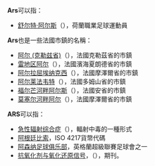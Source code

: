 {{NoteTA
|G1=EPL
|G2=Football
}}
'''Ars'''可以指：
* [[舒尔特·阿尔斯|舒尔特·阿尔斯]]（{{lang-nl|Sjoerd Ars}}），荷蘭職業足球運動員

'''Ars'''也是一些法國市鎮的名稱：
* [[阿尔_(克勒兹省)|阿尔 (克勒兹省)]]（{{lang-fr|Ars}}），法國克勒茲省的市鎮
* [[雷地区阿尔|雷地区阿尔]]（{{lang-fr|Ars-en-Ré}}），法國濱海夏朗德省的市鎮
* [[阿尔拉屈埃纳克西|阿尔拉屈埃纳克西]]（{{lang-fr|Ars-Laquenexy}}），法國摩澤爾省的市鎮
* [[阿尔莱法韦特|阿尔莱法韦特]]（{{lang-fr|Ars-les-Favets}}），法國多姆山省的市鎮
* [[福尔芒河畔阿尔斯|福尔芒河畔阿尔斯]]（{{lang-fr|Ars-sur-Formans}}），法國安省的市鎮
* [[莫塞尔河畔阿尔|莫塞尔河畔阿尔]]（{{lang-fr|Ars-sur-Moselle}}），法國摩澤爾省的市鎮

'''ARS'''可以指：
* [[急性辐射综合症|急性辐射综合症]]（{{lang-en|Acute radiation syndrome}}），輻射中毒的一種形式
* [[阿根廷比索|阿根廷比索]]，ISO 4217貨幣代碼
* [[阿森纳足球俱乐部|阿森纳足球俱乐部]]，英格蘭超級聯賽足球會之一
* [[抗氧化剂与氧化还原信号|抗氧化剂与氧化还原信号]]，（{{lang-en|Antioxidants & Redox Signaling}}），期刊。

{{Disambig|Cat=三字拉丁字母縮寫消歧義}}